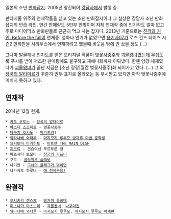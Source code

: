 일본의 소년 [[만화잡지]]. 2005년 창간되어 [[강담사]]에서 발행 중.

판타지물 위주의 연재작들을 싣고 있는 소년 만화잡지이나 그 실상은 강담사 소년 만화잡지의 안습 라인. 연간 판매량도 5만부 안밖이며 자체 연재작 중에 인기작도 얼마 없고 주로 미디어믹스 만화판들로 근근히 먹고 사는 잡지다. 2013년 기준으로는 [[진격의 거인: Before the fall]]이 연재중. 얼마나 인기가 없었으면 [[용기사07]]가 로즈 건즈 데이즈 시즌2 만화판을 시리우스에서 연재하려고 했을때 비웃음 밖에 안 샀을 정도 (...)

그나마 발굴해내 인지도를 얻은 오리지널 작품이 [[벚꽃사중주]]와 [[괴물왕녀]]였는데 무섭도록 푸시를 받아 저조한 판매량에도 불구하고 재애니화까지 이뤄냈다. 한땐 양강 체제였다가 [[괴물왕녀]]가 끝난 지금은 [소년 강강|월간 벚꽃사중주]화 되어가고 있다. (...) 그 외 [[장국의 알타이르]]가 꾸준히 권두 표지로 올라오는 등 푸시받고 있지만 아직 벚꽃사중주에 미치지 못하고 있다.

== 연재작 ==
2014년 12월 현재.

 * [[카토 코토노]] - [[장국의 알타이르]]
 * [[야스다 스즈히토]] - [[벚꽃사중주]]
 * [[타구치 호시노]] - [[마가츠키]]]
 * [[와타나베 와타루]] - [[마지모지 루루모|마지모지 루루모 방과후 마법 중학생]]
 * [[요시토미 아키히토]] - [[이트맨|이트맨 THE MAIN DISH]]
 * [[지코류]] - 견습여신 푸르푸룬 챰
 * 마츠시타 토모미 - [[창궁의 파프너]]
 * 쿠로 - [[클락워크 플래닛]]
 * 나기안 - [[그녀의 플래그가 꺾이면]]
 * 나가자토 하루나 - [[천지무용#s-2.1.4|애 천지무용!]]

== 완결작 ==
 * [[오시키리 렌스케]] - [[땅거미 특공대]]
 * [[미츠나가 야스노리]] - [[괴물왕녀]], [[나쿠아전]]
 * [[와타나베 와타루]] - [[마지모지 루루모]], [[마지모지 루루모|마지모지 루루모 마계편]]
